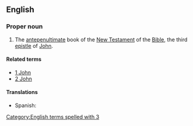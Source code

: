 ==English==

===Proper noun===
{{en-proper noun}}
{{book of the Bible|Third Epistle of John}}

# {{label|en|biblical}} The [[antepenultimate]] book of the [[New Testament]] of the [[Bible]], the third [[epistle]] of [[John]].

====Related terms====
* [[1 John]]
* [[2 John]]

====Translations====
{{trans-top|Book of the Bible}}
* Spanish: {{t|es|3 Juan|m}}
{{trans-mid}}
{{trans-bottom}}

[[Category:English terms spelled with 3]]